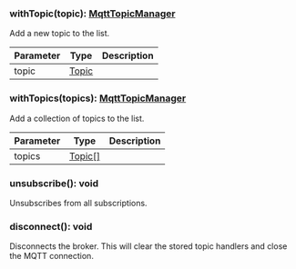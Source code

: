 ### withTopic(topic): [MqttTopicManager](#mqtttopicmanager)

Add a new topic to the list.

| Parameter | Type            | Description |
| --------- | --------------- | ----------- |
| topic     | [Topic](#topic) |             |

### withTopics(topics): [MqttTopicManager](#mqtttopicmanager)

Add a collection of topics to the list.

| Parameter | Type              | Description |
| --------- | ----------------- | ----------- |
| topics    | [Topic[]](#topic) |             |

### unsubscribe(): void

Unsubscribes from all subscriptions.

### disconnect(): void

Disconnects the broker.
This will clear the stored topic handlers and close the MQTT connection.
